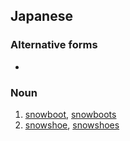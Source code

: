 ==Japanese==
{{ja-kanjitab|ゆき|くつ|k2=ぐつ|yomi=k|r=y}}

===Alternative forms===
* {{l|ja|雪沓}}

===Noun===
{{ja-noun|ゆきぐつ}}

# [[snowboot]], [[snowboots]]
# [[snowshoe]], [[snowshoes]]